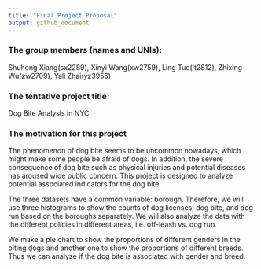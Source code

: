 ```yaml
---
title: "Final Project Proposal"
output: github_document
---
```


### The group members (names and UNIs):

Shuhong Xiang(sx2289), Xinyi Wang(xw2759), Ling Tuo(lt2812), Zhixing Wu(zw2709), Yali Zhai(yz3956)

### The tentative project title: 
Dog Bite Analysis in NYC

### The motivation for this project 

The phenomenon of dog bite seems to be uncommon nowadays, which might make some people be afraid of dogs. In addition, the severe consequence of dog bite such as physical injuries and potential diseases has aroused wide public concern. This project is designed to analyze potential associated indicators for the dog bite.







The three datasets have a common variable: borough. Therefore, we will use three 
histograms to show the counts of dog licenses, dog bite, and dog run based on 
the boroughs separately. We will also analyze the data with the different 
policies in different areas, i.e. off-leash vs. dog run.  

We make a pie chart to show the proportions of different genders in the biting dogs and another one to show the proportions of different breeds. Thus we can analyze if the dog bite is associated with gender and breed.
